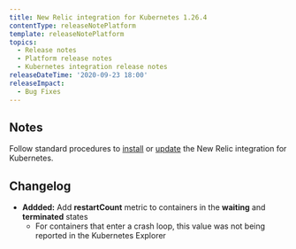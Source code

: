 ```yaml
---
title: New Relic integration for Kubernetes 1.26.4
contentType: releaseNotePlatform
template: releaseNotePlatform
topics:
  - Release notes
  - Platform release notes
  - Kubernetes integration release notes
releaseDateTime: '2020-09-23 18:00'
releaseImpact:
  - Bug Fixes
---
```


## Notes

Follow standard procedures to [install](/docs/integrations/host-integrations/host-integrations-list/kubernetes-monitoring-integration#install) or [update](/docs/integrations/host-integrations/host-integrations-list/kubernetes-monitoring-integration#update) the New Relic integration for Kubernetes.

## Changelog

* **Addded:** Add **restartCount** metric to containers in the **waiting** and **terminated** states
  * For containers that enter a crash loop, this value was not being reported in the Kubernetes Explorer
